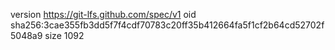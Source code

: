 version https://git-lfs.github.com/spec/v1
oid sha256:3cae355fb3dd5f7f4cdf70783c20ff35b412664fa5f1cf2b64cd52702f5048a9
size 1092
